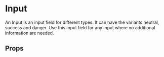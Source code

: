 

<Meta of={InputStories} />

# Input

An Input is an input field for different types. It can have the variants neutral, success and danger. 
Use this input field for any input where no additional information are needed.

## Props

<Controls />

<Canvas of={InputStories.Input} />